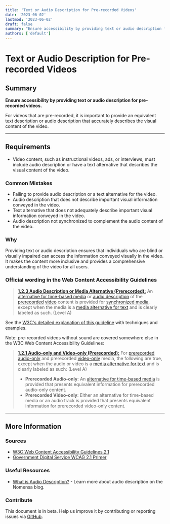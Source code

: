 ```yaml
---
title: 'Text or Audio Description for Pre-recorded Videos'
date: '2023-06-02'
lastmod: '2023-06-02'
draft: false
summary: "Ensure accessibility by providing text or audio description for pre-recorded videos."
authors: ['default']
---
```


# Text or Audio Description for Pre-recorded Videos

## Summary

**Ensure accessibility by providing text or audio description for pre-recorded videos.**

For videos that are pre-recorded, it is important to provide an equivalent text description or audio description that accurately describes the visual content of the video.

---

## Requirements

- Video content, such as instructional videos, ads, or interviews, must include audio description or have a text alternative that describes the visual content of the video.

### Common Mistakes

- Failing to provide audio description or a text alternative for the video.
- Audio description that does not describe important visual information conveyed in the video.
- Text alternative that does not adequately describe important visual information conveyed in the video.
- Audio description not synchronized to complement the audio content of the video.

### Why

Providing text or audio description ensures that individuals who are blind or visually impaired can access the information conveyed visually in the video. It makes the content more inclusive and provides a comprehensive understanding of the video for all users.

### Official wording in the Web Content Accessibility Guidelines

> [**1.2.3 Audio Description or Media Alternative (Prerecorded):**](https://www.w3.org/TR/UNDERSTANDING-WCAG20/media-equiv-audio-desc.html) An [alternative for time-based media](https://www.w3.org/TR/UNDERSTANDING-WCAG20/media-equiv-audio-desc.html#alt-time-based-mediadef) or [audio description](https://www.w3.org/TR/UNDERSTANDING-WCAG20/media-equiv-audio-desc.html#audiodescdef) of the [prerecorded](https://www.w3.org/TR/UNDERSTANDING-WCAG20/media-equiv-audio-desc.html#prerecordeddef) [video](https://www.w3.org/TR/UNDERSTANDING-WCAG20/media-equiv-audio-desc.html#videodef) content is provided for [synchronized media](https://www.w3.org/TR/UNDERSTANDING-WCAG20/media-equiv-audio-desc.html#synchronizedmediadef), except when the media is a [media alternative for text](https://www.w3.org/TR/UNDERSTANDING-WCAG20/media-equiv-audio-desc.html#multimedia-alt-textdef) and is clearly labeled as such. (Level A)

See the [W3C's detailed explanation of this guideline](https://www.w3.org/TR/UNDERSTANDING-WCAG20/media-equiv-audio-desc.html) with techniques and examples.

Note: pre-recorded videos without sound are covered somewhere else in the W3C Web Content Accessibility Guidelines:

> [**1.2.1 Audio-only and Video-only (Prerecorded):**](https://www.w3.org/TR/UNDERSTANDING-WCAG20/content-structure-separation-programmatic.html) For [prerecorded](https://www.w3.org/TR/UNDERSTANDING-WCAG20/media-equiv-av-only-alt.html#prerecordeddef) [audio-only](https://www.w3.org/TR/UNDERSTANDING-WCAG20/media-equiv-av-only-alt.html#audio-onlydef) and prerecorded [video-only](https://www.w3.org/TR/UNDERSTANDING-WCAG20/media-equiv-av-only-alt.html#video-onlydef) media, the following are true, except when the audio or video is a [media alternative for text](https://www.w3.org/TR/UNDERSTANDING-WCAG20/media-equiv-av-only-alt.html#multimedia-alt-textdef) and is clearly labeled as such: (Level A)
>
> - **Prerecorded Audio-only**: An [alternative for time-based media](https://www.w3.org/TR/UNDERSTANDING-WCAG20/media-equiv-av-only-alt.html#alt-time-based-mediadef) is provided that presents equivalent information for prerecorded audio-only content.
> - **Prerecorded Video-only**: Either an alternative for time-based media or an audio track is provided that presents equivalent information for prerecorded video-only content.

---

## More Information

### Sources

- [W3C Web Content Accessibility Guidelines 2.1](https://www.w3.org/TR/WCAG21/)
- [Government Digital Service WCAG 2.1 Primer](https://alphagov.github.io/wcag-primer/)

### Useful Resources

- [What is Audio Description?](https://www.nomensa.com/blog/2010/what-is-audio-description) - Learn more about audio description on the Nomensa blog.

### Contribute

This document is in beta. Help us improve it by contributing or reporting issues via [GitHub](https://github.com/web-accessibility-io/web-accessibility.io).
